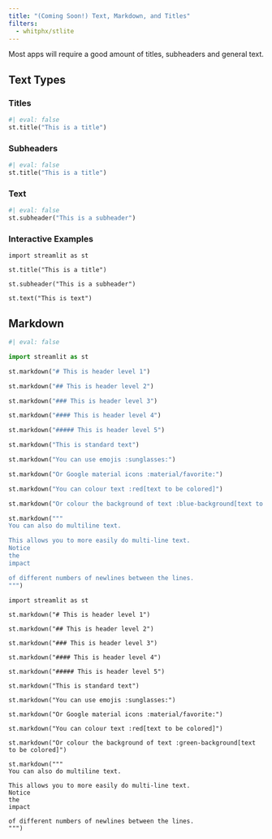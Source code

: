 ```yaml
---
title: "(Coming Soon!) Text, Markdown, and Titles"
filters:
  - whitphx/stlite
---
```


Most apps will require a good amount of titles, subheaders and general text.

## Text Types

### Titles

```python
#| eval: false
st.title("This is a title")
```

### Subheaders

```python
#| eval: false
st.title("This is a title")
```

### Text

```python
#| eval: false
st.subheader("This is a subheader")
```

### Interactive Examples

```stlite-python
import streamlit as st

st.title("This is a title")

st.subheader("This is a subheader")

st.text("This is text")
```

## Markdown

```python
#| eval: false

import streamlit as st

st.markdown("# This is header level 1")

st.markdown("## This is header level 2")

st.markdown("### This is header level 3")

st.markdown("#### This is header level 4")

st.markdown("##### This is header level 5")

st.markdown("This is standard text")

st.markdown("You can use emojis :sunglasses:")

st.markdown("Or Google material icons :material/favorite:")

st.markdown("You can colour text :red[text to be colored]")

st.markdown("Or colour the background of text :blue-background[text to be colored]")

st.markdown("""
You can also do multiline text.

This allows you to more easily do multi-line text.
Notice
the
impact

of different numbers of newlines between the lines.
""")

```

```stlite-python
import streamlit as st

st.markdown("# This is header level 1")

st.markdown("## This is header level 2")

st.markdown("### This is header level 3")

st.markdown("#### This is header level 4")

st.markdown("##### This is header level 5")

st.markdown("This is standard text")

st.markdown("You can use emojis :sunglasses:")

st.markdown("Or Google material icons :material/favorite:")

st.markdown("You can colour text :red[text to be colored]")

st.markdown("Or colour the background of text :green-background[text to be colored]")

st.markdown("""
You can also do multiline text.

This allows you to more easily do multi-line text.
Notice
the
impact

of different numbers of newlines between the lines.
""")
```
